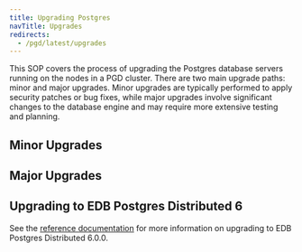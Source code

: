 ```yaml
---
title: Upgrading Postgres
navTitle: Upgrades
redirects:
  - /pgd/latest/upgrades
---
```


This SOP covers the process of upgrading the Postgres database servers running on the nodes in a PGD cluster. There are two main upgrade paths: minor and major upgrades. Minor upgrades are typically performed to apply security patches or bug fixes, while major upgrades involve significant changes to the database engine and may require more extensive testing and planning.

## Minor Upgrades

## Major Upgrades

## Upgrading to EDB Postgres Distributed 6

See the [reference documentation](../reference/upgrade) for more information on upgrading to EDB Postgres Distributed 6.0.0.
